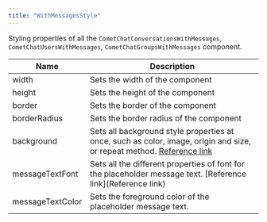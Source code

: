 ```yaml
---
title: "WithMessagesStyle"
---
```


Styling properties of all the `CometChatConversationsWithMessages`, `CometChatUsersWithMessages`, `CometChatGroupsWithMessages` component.

| Name             | Description                                                                                                                                                                          |
| ---------------- | ------------------------------------------------------------------------------------------------------------------------------------------------------------------------------------ |
| width            | Sets the width of the component                                                                                                                                                      |
| height           | Sets the height of the component                                                                                                                                                     |
| border           | Sets the border of the component                                                                                                                                                     |
| borderRadius     | Sets the border radius of the component                                                                                                                                              |
| background       | Sets all background style properties at once, such as color, image, origin and size, or repeat method. [Reference link](https://developer.mozilla.org/en-US/docs/Web/CSS/background) |
| messageTextFont  | Sets all the different properties of font for the placeholder message text. \[Reference link]\(Reference link)                                                                       |
| messageTextColor | Sets the foreground color of the placeholder message text.                                                                                                                           |
